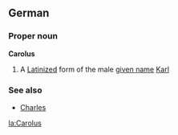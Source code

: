 ==German==

===Proper noun===
'''Carolus'''

# A [[Latinize]]d form of the male [[given name]] [[Karl]]

===See also===
*[[Charles]]

[[la:Carolus]]